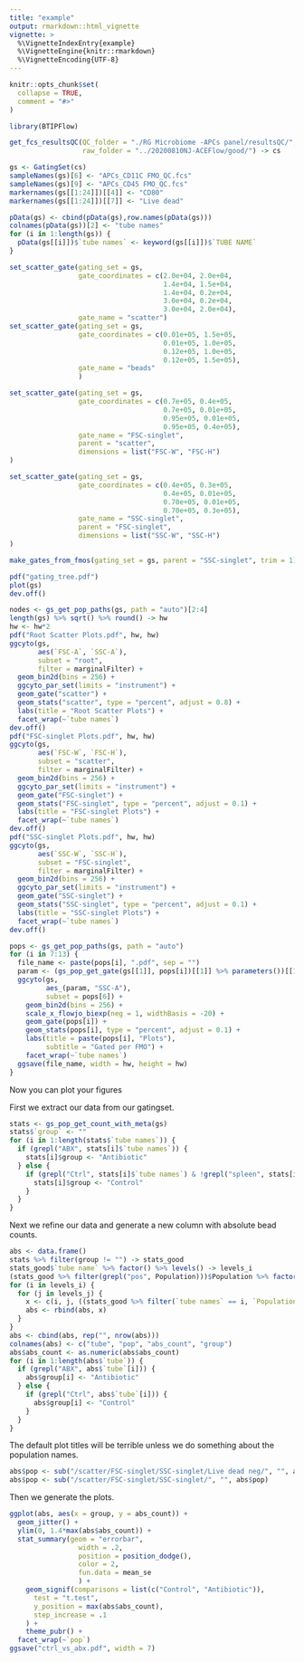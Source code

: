 ```yaml
---
title: "example"
output: rmarkdown::html_vignette
vignette: >
  %\VignetteIndexEntry{example}
  %\VignetteEngine{knitr::rmarkdown}
  %\VignetteEncoding{UTF-8}
---
```


```r
knitr::opts_chunk$set(
  collapse = TRUE,
  comment = "#>"
)
```

```r
library(BTIPFlow)

get_fcs_resultsQC(QC_folder = "./RG Microbiome -APCs panel/resultsQC/", 
                  raw_folder = "../20200810NJ-ACEFlow/good/") -> cs

```

```r
gs <- GatingSet(cs)
sampleNames(gs)[6] <- "APCs_CD11C FMO_QC.fcs"
sampleNames(gs)[9] <- "APCs_CD45 FMO_QC.fcs"
markernames(gs[[1:24]])[[4]] <- "CD80"
markernames(gs[[1:24]])[[7]] <- "Live dead"

pData(gs) <- cbind(pData(gs),row.names(pData(gs)))
colnames(pData(gs))[2] <- "tube names"
for (i in 1:length(gs)) {
  pData(gs[[i]])$`tube names` <- keyword(gs[[i]])$`TUBE NAME`
}

set_scatter_gate(gating_set = gs,
                 gate_coordinates = c(2.0e+04, 2.0e+04,
                                      1.4e+04, 1.5e+04,
                                      1.4e+04, 0.2e+04,
                                      3.0e+04, 0.2e+04,
                                      3.0e+04, 2.0e+04),
                 gate_name = "scatter")
set_scatter_gate(gating_set = gs, 
                 gate_coordinates = c(0.01e+05, 1.5e+05,
                                      0.01e+05, 1.0e+05,
                                      0.12e+05, 1.0e+05,
                                      0.12e+05, 1.5e+05),
                 gate_name = "beads"
                 )

set_scatter_gate(gating_set = gs, 
                 gate_coordinates = c(0.7e+05, 0.4e+05,
                                      0.7e+05, 0.01e+05,
                                      0.95e+05, 0.01e+05,
                                      0.95e+05, 0.4e+05),
                 gate_name = "FSC-singlet", 
                 parent = "scatter",
                 dimensions = list("FSC-W", "FSC-H")
)

set_scatter_gate(gating_set = gs, 
                 gate_coordinates = c(0.4e+05, 0.3e+05,
                                      0.4e+05, 0.01e+05,
                                      0.70e+05, 0.01e+05,
                                      0.70e+05, 0.3e+05),
                 gate_name = "SSC-singlet", 
                 parent = "FSC-singlet",
                 dimensions = list("SSC-W", "SSC-H")
)

make_gates_from_fmos(gating_set = gs, parent = "SSC-singlet", trim = 1)

pdf("gating_tree.pdf")
plot(gs)
dev.off()

nodes <- gs_get_pop_paths(gs, path = "auto")[2:4]
length(gs) %>% sqrt() %>% round() -> hw
hw <- hw*2
pdf("Root Scatter Plots.pdf", hw, hw)
ggcyto(gs, 
       aes(`FSC-A`, `SSC-A`), 
       subset = "root", 
       filter = marginalFilter) + 
  geom_bin2d(bins = 256) + 
  ggcyto_par_set(limits = "instrument") +
  geom_gate("scatter") + 
  geom_stats("scatter", type = "percent", adjust = 0.8) +
  labs(title = "Root Scatter Plots") +
  facet_wrap(~`tube names`)
dev.off()
pdf("FSC-singlet Plots.pdf", hw, hw)
ggcyto(gs, 
       aes(`FSC-W`, `FSC-H`), 
       subset = "scatter", 
       filter = marginalFilter) + 
  geom_bin2d(bins = 256) + 
  ggcyto_par_set(limits = "instrument") +
  geom_gate("FSC-singlet") + 
  geom_stats("FSC-singlet", type = "percent", adjust = 0.1) +
  labs(title = "FSC-singlet Plots") +
  facet_wrap(~`tube names`)
dev.off()
pdf("SSC-singlet Plots.pdf", hw, hw)
ggcyto(gs, 
       aes(`SSC-W`, `SSC-H`), 
       subset = "FSC-singlet", 
       filter = marginalFilter) + 
  geom_bin2d(bins = 256) + 
  ggcyto_par_set(limits = "instrument") +
  geom_gate("SSC-singlet") + 
  geom_stats("SSC-singlet", type = "percent", adjust = 0.1) +
  labs(title = "SSC-singlet Plots") +
  facet_wrap(~`tube names`)
dev.off()

pops <- gs_get_pop_paths(gs, path = "auto")
for (i in 7:13) {
  file_name <- paste(pops[i], ".pdf", sep = "")
  param <- (gs_pop_get_gate(gs[[1]], pops[i])[[1]] %>% parameters())[[1]]
  ggcyto(gs, 
         aes_(param, "SSC-A"), 
         subset = pops[6]) + 
    geom_bin2d(bins = 256) + 
    scale_x_flowjo_biexp(neg = 1, widthBasis = -20) +
    geom_gate(pops[i]) + 
    geom_stats(pops[i], type = "percent", adjust = 0.1) +
    labs(title = paste(pops[i], "Plots"), 
         subtitle = "Gated per FMO") +
    facet_wrap(~`tube names`)
  ggsave(file_name, width = hw, height = hw)
}

```

Now you can plot your figures

First we extract our data from our gatingset.

```r
stats <- gs_pop_get_count_with_meta(gs)
stats$`group` <- ""
for (i in 1:length(stats$`tube names`)) {
  if (grepl("ABX", stats[i]$`tube names`)) {
    stats[i]$group <- "Antibiotic"
  } else {
    if (grepl("Ctrl", stats[i]$`tube names`) & !grepl("spleen", stats[i]$`tube names`)) {
      stats[i]$group <- "Control"
    }
  }
}
```

Next we refine our data and generate a new column with absolute bead counts.

```r
abs <- data.frame()
stats %>% filter(group != "") -> stats_good
stats_good$`tube name` %>% factor() %>% levels() -> levels_i
(stats_good %>% filter(grepl("pos", Population)))$Population %>% factor() %>% levels() -> levels_j
for (i in levels_i) {
  for (j in levels_j) {
    x <- c(i, j, ((stats_good %>% filter(`tube names` == i, `Population` == j) %>% select(`Count`))[[1]] / (stats_good %>% filter(`tube names` == i, `Population` == "/beads") %>% select(`Count`))[[1]] * 1e+04))
    abs <- rbind(abs, x)
  }
}
abs <- cbind(abs, rep("", nrow(abs)))
colnames(abs) <- c("tube", "pop", "abs_count", "group")
abs$abs_count <- as.numeric(abs$abs_count)
for (i in 1:length(abs$`tube`)) {
  if (grepl("ABX", abs$`tube`[i])) {
    abs$group[i] <- "Antibiotic"
  } else {
    if (grepl("Ctrl", abs$`tube`[i])) {
      abs$group[i] <- "Control"
    }
  }
}
```

The default plot titles will be terrible unless we do something about the population names.

```r
abs$pop <- sub("/scatter/FSC-singlet/SSC-singlet/Live dead neg/", "", abs$pop)
abs$pop <- sub("/scatter/FSC-singlet/SSC-singlet/", "", abs$pop)
```

Then we generate the plots.

```r
ggplot(abs, aes(x = group, y = abs_count)) + 
  geom_jitter() + 
  ylim(0, 1.4*max(abs$abs_count)) +
  stat_summary(geom = "errorbar", 
                 width = .2, 
                 position = position_dodge(), 
                 color = 2, 
                 fun.data = mean_se
                 ) +
    geom_signif(comparisons = list(c("Control", "Antibiotic")),
      test = "t.test",
      y_position = max(abs$abs_count), 
      step_increase = .1
    ) + 
    theme_pubr() +
  facet_wrap(~`pop`)
ggsave("ctrl_vs_abx.pdf", width = 7)
```
